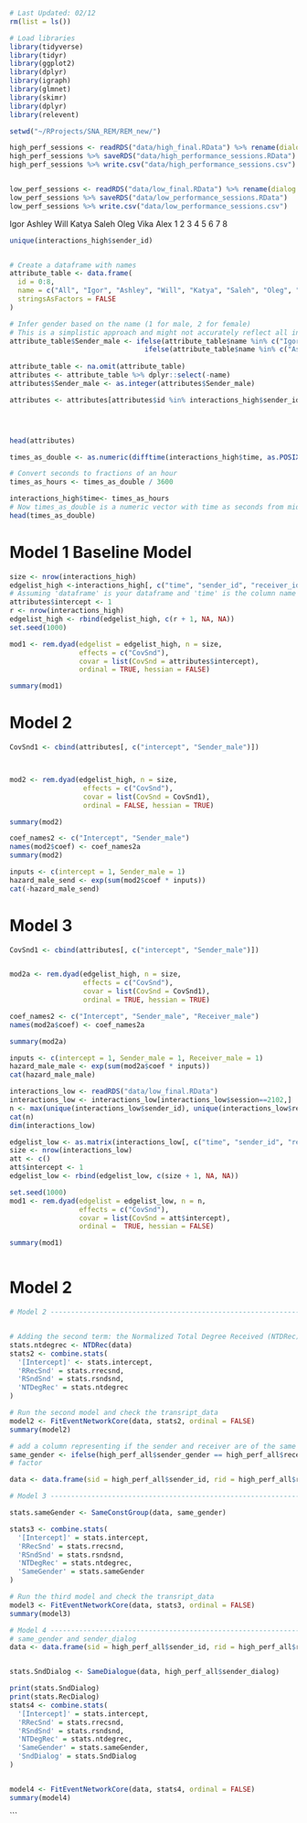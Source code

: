 ```r
# Last Updated: 02/12
rm(list = ls())

# Load libraries
library(tidyverse)
library(tidyr)
library(ggplot2)
library(dplyr)
library(igraph)
library(glmnet)
library(skimr)
library(dplyr)
library(relevent)

setwd("~/RProjects/SNA_REM/REM_new/")
```


```r
high_perf_sessions <- readRDS("data/high_final.RData") %>% rename(dialog = sender_dialog)
high_perf_sessions %>% saveRDS("data/high_performance_sessions.RData")
high_perf_sessions %>% write.csv("data/high_performance_sessions.csv")


low_perf_sessions <- readRDS("data/low_final.RData") %>% rename(dialog = sender_dialog)
low_perf_sessions %>% saveRDS("data/low_performance_sessions.RData")
low_perf_sessions %>% write.csv("data/low_performance_sessions.csv")

```

Igor Ashley   Will  Katya  Saleh   Oleg   Vika   Alex 
 1      2      3      4      5      6      7      8 

```r
unique(interactions_high$sender_id)
```



```r

```


```r
# Create a dataframe with names
attribute_table <- data.frame(
  id = 0:8,
  name = c("All", "Igor", "Ashley", "Will", "Katya", "Saleh", "Oleg", "Vika", "Alex"),
  stringsAsFactors = FALSE
)

# Infer gender based on the name (1 for male, 2 for female)
# This is a simplistic approach and might not accurately reflect all individuals' genders.
attribute_table$Sender_male <- ifelse(attribute_table$name %in% c("Igor", "Will", "Saleh", "Oleg", "Alex"), 1,
                                 ifelse(attribute_table$name %in% c("Ashley", "Katya", "Vika"), 0, NA)) 
    
attribute_table <- na.omit(attribute_table)
attributes <- attribute_table %>% dplyr::select(-name)
attributes$Sender_male <- as.integer(attributes$Sender_male)
```




```r

attributes <- attributes[attributes$id %in% interactions_high$sender_id,]




head(attributes)
```

```r

times_as_double <- as.numeric(difftime(interactions_high$time, as.POSIXct("1970-01-01")))

# Convert seconds to fractions of an hour
times_as_hours <- times_as_double / 3600

interactions_high$time<- times_as_hours
# Now times_as_double is a numeric vector with time as seconds from midnight
head(times_as_double)
```


# Model 1 Baseline Model
```r
size <- nrow(interactions_high)
edgelist_high <-interactions_high[, c("time", "sender_id", "receiver_id")]
# Assuming 'dataframe' is your dataframe and 'time' is the column name
attributes$intercept <- 1
r <- nrow(interactions_high)
edgelist_high <- rbind(edgelist_high, c(r + 1, NA, NA))
set.seed(1000) 

```


```r
mod1 <- rem.dyad(edgelist = edgelist_high, n = size, 
                 effects = c("CovSnd"), 
                 covar = list(CovSnd = attributes$intercept), 
                 ordinal = TRUE, hessian = FALSE)
```


```r
summary(mod1)
```


# Model 2
```r

CovSnd1 <- cbind(attributes[, c("intercept", "Sender_male")])



mod2 <- rem.dyad(edgelist_high, n = size, 
                  effects = c("CovSnd"), 
                  covar = list(CovSnd = CovSnd1), 
                  ordinal = FALSE, hessian = TRUE)

```
```r
summary(mod2)
```


```r
coef_names2 <- c("Intercept", "Sender_male")
names(mod2$coef) <- coef_names2a
summary(mod2)

```
```r
inputs <- c(intercept = 1, Sender_male = 1)
hazard_male_send <- exp(sum(mod2$coef * inputs))
cat(-hazard_male_send)
```


# Model 3
```r

CovSnd1 <- cbind(attributes[, c("intercept", "Sender_male")])


mod2a <- rem.dyad(edgelist_high, n = size, 
                  effects = c("CovSnd"), 
                  covar = list(CovSnd = CovSnd1), 
                  ordinal = TRUE, hessian = TRUE)

coef_names2 <- c("Intercept", "Sender_male", "Receiver_male")
names(mod2a$coef) <- coef_names2a

summary(mod2a)
```


```r
inputs <- c(intercept = 1, Sender_male = 1, Receiver_male = 1)
hazard_male_male <- exp(sum(mod2a$coef * inputs))
cat(hazard_male_male)
```


```r
interactions_low <- readRDS("data/low_final.RData")
interactions_low <- interactions_low[interactions_low$session==2102,]
n <- max(unique(interactions_low$sender_id), unique(interactions_low$receiver_id))
cat(n)
dim(interactions_low)
```

```r
edgelist_low <- as.matrix(interactions_low[, c("time", "sender_id", "receiver_id")])
size <- nrow(interactions_low)
att <- c()
att$intercept <- 1
edgelist_low <- rbind(edgelist_low, c(size + 1, NA, NA))
```


```r
set.seed(1000)
mod1 <- rem.dyad(edgelist = edgelist_low, n = n,
                 effects = c("CovSnd"), 
                 covar = list(CovSnd = att$intercept), 
                 ordinal =  TRUE, hessian = FALSE)
```
```r
summary(mod1)

```

```r
```

# Model 2


```r

# Model 2 -----------------------------------------------------------------


# Adding the second term: the Normalized Total Degree Received (NTDRec)
stats.ntdegrec <- NTDRec(data)
stats2 <- combine.stats(
  '[Intercept]' <- stats.intercept,
  'RRecSnd' = stats.rrecsnd,
  'RSndSnd' = stats.rsndsnd,
  'NTDegRec' = stats.ntdegrec
)

# Run the second model and check the transript_data
model2 <- FitEventNetworkCore(data, stats2, ordinal = FALSE)
summary(model2)
```

```r

# add a column representing if the sender and receiver are of the same gender
same_gender <- ifelse(high_perf_all$sender_gender == high_perf_all$receiver_gender, 1, 0)
# factor

data <- data.frame(sid = high_perf_all$sender_id, rid = high_perf_all$receiver_id, time = high_perf_all$event_order, sender_dialog = high_perf_all$sender_dialog)

# Model 3 -----------------------------------------------------------------

stats.sameGender <- SameConstGroup(data, same_gender)

stats3 <- combine.stats(
  '[Intercept]' = stats.intercept,
  'RRecSnd' = stats.rrecsnd,
  'RSndSnd' = stats.rsndsnd,
  'NTDegRec' = stats.ntdegrec,
  'SameGender' = stats.sameGender
)

# Run the third model and check the transript_data
model3 <- FitEventNetworkCore(data, stats3, ordinal = FALSE)
summary(model3)
```

```r

# Model 4 -----------------------------------------------------------------
# same_gender and sender_dialog
data <- data.frame(sid = high_perf_all$sender_id, rid = high_perf_all$receiver_id, time = high_perf_all$event_order, sender_dialog = high_perf_all$sender_dialog)


stats.SndDialog <- SameDialogue(data, high_perf_all$sender_dialog)

print(stats.SndDialog)
print(stats.RecDialog)
stats4 <- combine.stats(
  '[Intercept]' = stats.intercept,
  'RRecSnd' = stats.rrecsnd,
  'RSndSnd' = stats.rsndsnd,
  'NTDegRec' = stats.ntdegrec,
  'SameGender' = stats.sameGender,
  'SndDialog' = stats.SndDialog
)


model4 <- FitEventNetworkCore(data, stats4, ordinal = FALSE)
summary(model4)

```

```

